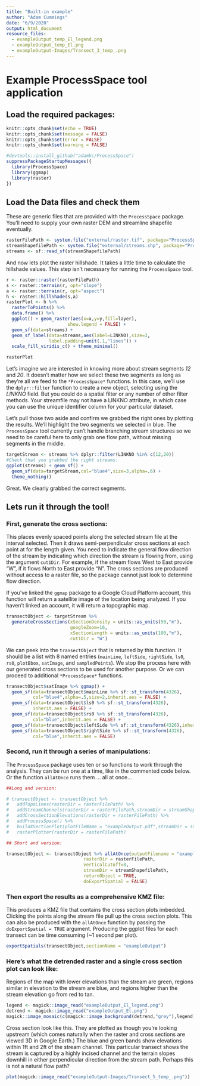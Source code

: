 ```yaml
---
title: "Built-in example"
author: "Adam Cummings"
date: "6/9/2020"
output: html_document
resource_files:
  - exampleOutput_temp_El_legend.png
  - exampleOutput_temp_El.png
  - exampleOutput-Images/Transect_3_temp_.png
---
```


# Example ProcessSpace tool application

## Load the required packages:

```r
knitr::opts_chunk$set(echo = TRUE)
knitr::opts_chunk$set(message = FALSE)
knitr::opts_chunk$set(error = FALSE)
knitr::opts_chunk$set(warning = FALSE)
```

```r
#devtools::install_github("adamkc/ProcessSpace")
suppressPackageStartupMessages({
  library(ProcessSpace)
  library(ggmap)
  library(raster)  
})

```

## Load the Data files and check them

These are generic files that are provided with the `ProcessSpace` package. You'll
need to supply your own raster DEM and streamline shapefile eventually.

```r
rasterFilePath <- system.file("external/raster.tif", package="ProcessSpace")
streamShapefilePath <- system.file("external/streams.shp", package="ProcessSpace")
streams <- sf::read_sf(streamShapefilePath)
```

And now lets plot the raster hillshade. It takes a little time to calculate the hillshade
values. This step isn't necessary for running the `ProcessSpace` tool.

```r
r <- raster::raster(rasterFilePath)
s <- raster::terrain(r, opt="slope")
a <- raster::terrain(r, opt="aspect")
h <- raster::hillShade(s,a)
rasterPlot <- h %>% 
  rasterToPoints() %>%
  data.frame() %>% 
  ggplot() + geom_raster(aes(x=x,y=y,fill=layer),
                       show.legend = FALSE) +
  geom_sf(data=streams) +
  geom_sf_label(data=streams,aes(label=LINKNO),size=3,
                label.padding=unit(.1,"lines")) +
  scale_fill_viridis_c() + theme_minimal() 

rasterPlot
```

Let's imagine we are interested in knowing more about stream segments *12* and *20*. It doesn't matter how we select these two segments as long as they're all we feed to the `*ProcessSpace*` functions. In this case, we'll use the `dplyr::filter` function to create a new object, selecting using the *LINKNO* field. But you could do a spatial filter or any number of other filter methods. Your streamfile may not have a LINKNO attribute, in which case you can use the unique identifier column for your particular dataset.

Let's pull those two aside and confirm we grabbed the right ones by plotting the results. We'll highlight the two segments we selected in blue. The `ProcessSpace` tool currently can't handle branching stream structures so we need to be careful here to only grab one flow path, without missing segments in the middle.

```r
targetStream <- streams %>% dplyr::filter(LINKNO %in% c(12,20)) 
#Check that you grabbed the right streams:
ggplot(streams) + geom_sf() +
  geom_sf(data=targetStream,col="blue4",size=3,alpha=.6) +
  theme_nothing()

```

Great. We clearly grabbed the correct segments.

## Lets run it through the tool!

### First, generate the cross sections:

This places evenly spaced points along the selected stream file at the interval
selected. Then it draws semi-perpendicular cross sections at each point at for the length given. You need to indicate the general flow direction of the stream by indicating which direction the stream is flowing from, using the argument `cut1Dir`. For example, if the stream flows West to East provide "W", if it flows North to East provide "N". The cross sections are produced without access to a raster file, so the package cannot just look to determine flow direction.

If you've linked the `ggmap` package to a Google Cloud Platform account, this function will return a satellite image of the location being analyzed. If you haven't linked an account, it will return a topographic map.

```r
transectObject <- targetStream %>%
  generateCrossSections(xSectionDensity = units::as_units(50,"m"),
                        googleZoom=16,
                        xSectionLength = units::as_units(100,"m"),
                        cut1Dir = "W")
```

We can peek into the `transectObject` that is returned by this function. It should be a list with 8 named entries (`mainLine`, `leftSide`, `rightSide`, `ls0`, `rs0`, `plotBbox`, `satImage`, and `sampledPoints`). We stop the process here with our generated cross sections to be used for another purpose. Or we can proceed to additional `*ProcessSpace*` functions.



```r
transectObject$satImage %>% ggmap() +
  geom_sf(data=transectObject$mainLine %>% sf::st_transform(4326), 
          col="blue4",alpha=.5,size=2,inherit.aes = FALSE) +
  geom_sf(data=transectObject$ls0 %>% sf::st_transform(4326),
          inherit.aes = FALSE) + 
  geom_sf(data=transectObject$rs0 %>% sf::st_transform(4326),
          col="blue",inherit.aes = FALSE) +    
  geom_sf(data=transectObject$leftSide %>% sf::st_transform(4326),inherit.aes = FALSE) + 
  geom_sf(data=transectObject$rightSide %>% sf::st_transform(4326),
          col="blue",inherit.aes = FALSE)
```

### Second, run it through a series of manipulations:

The `ProcessSpace` package uses ten or so functions to work through the analysis. They can be run one at a time, like in the commented code below. Or the function `allAtOnce` runs them ... all at once...

```r

##Long and version:

# transectObject <- transectObject %>%
#   addTopoLines(rasterDir = rasterFilePath) %>%
#   addStreamChannels(rasterDir = rasterFilePath,streamDir = streamShapefilePath) %>%
#   addCrossSectionElevations(rasterDir = rasterFilePath) %>%
#   addProcessSpace() %>%
#   buildXSectionPlot(plotFileName = "exampleOutput.pdf",streamDir = streamShapefilePath) %>%
#   rasterPlotter(rasterDir = rasterFilePath)

## Short and version:

transectObject <- transectObject %>% allAtOnce(outputFilename = "exampleOutput.pdf",
                             rasterDir = rasterFilePath,
                             verticalCutoff=8,
                             streamDir = streamShapefilePath,
                             returnObject = TRUE,
                             doExportSpatial = FALSE)
```

### Then export the results as a comprehensive KMZ file:

This produces a KMZ file that contains the cross section plots imbedded.  Clicking the points along the stream file pull up the cross section plots. This can also be produced with the `allAtOnce` function by passing the `doExportSpatial = TRUE` argument. Producing the ggplot files for each transect can be time consuming (~1 second per plot).

```r
exportSpatials(transectObject,sectionName = "exampleOutput")
```

### Here's what the detrended raster and a single cross section plot can look like:

Regions of the map with lower elevations than the stream are green, regions
similar in elevation to the stream are blue, and regions higher than the stream
elevation go from red to tan.

```r

legend <- magick::image_read("exampleOutput_El_legend.png")
detrend <- magick::image_read("exampleOutput_El.png")
magick::image_mosaic(c(magick::image_background(detrend,"grey"),legend))

```



Cross section look like this. They are plotted as though you're looking upstream
(which comes naturally when the raster and cross sections are viewed 3D in
Google Earth.) The blue and green bands show elevations within 1ft and 2ft of
the stream channel. This particular transect shows the stream is captured by a
highly incised channel and the terrain slopes downhill in either perpendicular
direction from the stream path. Perhaps this is not a natural flow path?

```r

plot(magick::image_read("exampleOutput-Images/Transect_5_temp_.png"))

```
